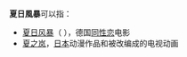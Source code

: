 '''夏日風暴'''可以指：
*[[夏日风暴|夏日风暴]]（{{tsl|de|Sommersturm|}} {{tsl|en|Summer Storm|}}），德国[[同性恋|同性恋]]电影
*[[夏之岚|夏之岚]]，[[日本|日本]]动漫作品和被改编成的电视动画


{{消歧义|C|Cat=四字作品消歧义}}